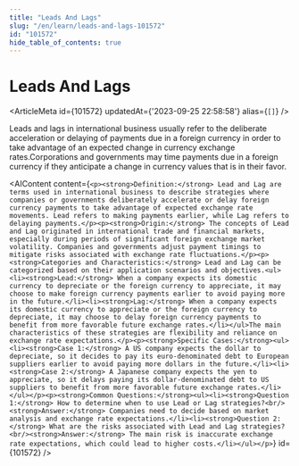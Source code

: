 ```yaml
---
title: "Leads And Lags"
slug: "/en/learn/leads-and-lags-101572"
id: "101572"
hide_table_of_contents: true
---
```



# Leads And Lags

<ArticleMeta id={101572} updatedAt={'2023-09-25 22:58:58'} alias={`[]`} />
<div className='border-solid border-b border-t-0 my-4 border-[var(--ifm-color-gray-300)]' />

Leads and lags in international business usually refer to the deliberate acceleration or delaying of payments due in a foreign currency in order to take advantage of an expected change in currency exchange rates.Corporations and governments may time payments due in a foreign currency if they anticipate a change in currency values that is in their favor.

<AIContent content={`<p><strong>Definition:</strong> Lead and Lag are terms used in international business to describe strategies where companies or governments deliberately accelerate or delay foreign currency payments to take advantage of expected exchange rate movements. Lead refers to making payments earlier, while Lag refers to delaying payments.</p><p><strong>Origin:</strong> The concepts of Lead and Lag originated in international trade and financial markets, especially during periods of significant foreign exchange market volatility. Companies and governments adjust payment timings to mitigate risks associated with exchange rate fluctuations.</p><p><strong>Categories and Characteristics:</strong> Lead and Lag can be categorized based on their application scenarios and objectives.<ul><li><strong>Lead:</strong> When a company expects its domestic currency to depreciate or the foreign currency to appreciate, it may choose to make foreign currency payments earlier to avoid paying more in the future.</li><li><strong>Lag:</strong> When a company expects its domestic currency to appreciate or the foreign currency to depreciate, it may choose to delay foreign currency payments to benefit from more favorable future exchange rates.</li></ul>The main characteristics of these strategies are flexibility and reliance on exchange rate expectations.</p><p><strong>Specific Cases:</strong><ul><li><strong>Case 1:</strong> A US company expects the dollar to depreciate, so it decides to pay its euro-denominated debt to European suppliers earlier to avoid paying more dollars in the future.</li><li><strong>Case 2:</strong> A Japanese company expects the yen to appreciate, so it delays paying its dollar-denominated debt to US suppliers to benefit from more favorable future exchange rates.</li></ul></p><p><strong>Common Questions:</strong><ul><li><strong>Question 1:</strong> How to determine when to use Lead or Lag strategies?<br/><strong>Answer:</strong> Companies need to decide based on market analysis and exchange rate expectations.</li><li><strong>Question 2:</strong> What are the risks associated with Lead and Lag strategies?<br/><strong>Answer:</strong> The main risk is inaccurate exchange rate expectations, which could lead to higher costs.</li></ul></p>`} id={101572} />
